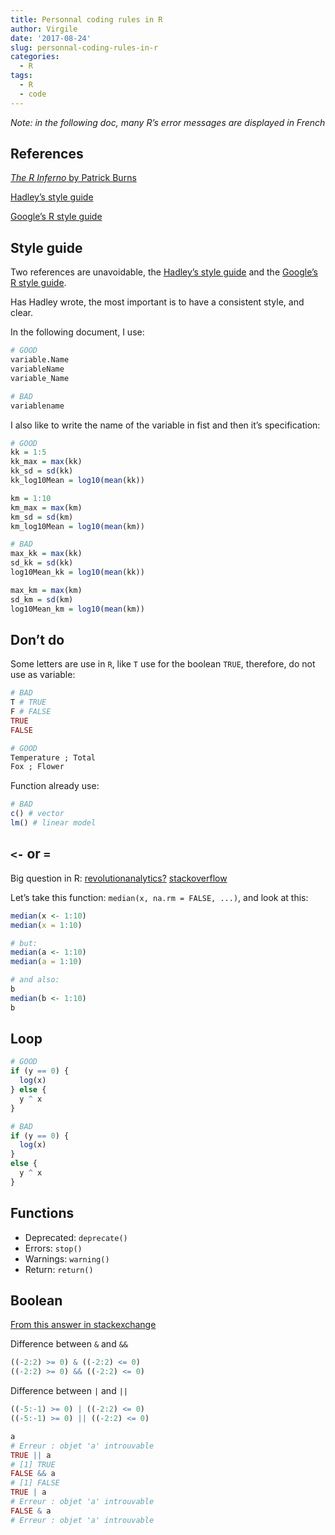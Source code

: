```yaml
---
title: Personnal coding rules in R
author: Virgile
date: '2017-08-24'
slug: personnal-coding-rules-in-r
categories:
  - R
tags:
  - R
  - code
---
```



*Note: in the following doc, many R's error messages are displayed in French*

## References

[*The R Inferno* by Patrick Burns](http://www.burns-stat.com/pages/Tutor/R_inferno.pdf)

[Hadley's style guide](http://adv-r.had.co.nz/Style.html)

[Google's R style guide](https://google.github.io/styleguide/Rguide.xml)


## Style guide

Two references are unavoidable, the [Hadley's style guide](http://adv-r.had.co.nz/Style.html) and the [Google's R style guide](https://google.github.io/styleguide/Rguide.xml).

Has Hadley wrote, the most important is to have a consistent style, and clear.

In the following document, I use:


```r
# GOOD
variable.Name
variableName
variable_Name

# BAD
variablename
```


I also like to write the name of the variable in fist and then it's specification:

```r
# GOOD
kk = 1:5
kk_max = max(kk)
kk_sd = sd(kk)
kk_log10Mean = log10(mean(kk))

km = 1:10
km_max = max(km)
km_sd = sd(km)
km_log10Mean = log10(mean(km))

# BAD
max_kk = max(kk)
sd_kk = sd(kk)
log10Mean_kk = log10(mean(kk))

max_km = max(km)
sd_km = sd(km)
log10Mean_km = log10(mean(km))
```


## Don't do

Some letters are use in `R`, like `T` use for the boolean `TRUE`, therefore, do not use as variable:


```r
# BAD
T # TRUE
F # FALSE
TRUE
FALSE

# GOOD
Temperature ; Total
Fox ; Flower
```

Function already use:

```r
# BAD
c() # vector
lm() # linear model
```

## `<-` or `=`

Big question in R:
[revolutionanalytics?](http://blog.revolutionanalytics.com/2008/12/use-equals-or-arrow-for-assignment.html)
[stackoverflow](http://stackoverflow.com/questions/1741820/assignment-operators-in-r-and)

Let's take this function: `median(x, na.rm = FALSE, ...)`, and look at this:

```r
median(x <- 1:10)
median(x = 1:10)

# but:
median(a <- 1:10)
median(a = 1:10)

# and also:
b
median(b <- 1:10)
b
```


## Loop

```r
# GOOD
if (y == 0) {
  log(x)
} else {
  y ^ x
}

# BAD
if (y == 0) {
  log(x)
}
else {
  y ^ x
}
```


## Functions

- Deprecated: `deprecate()`
- Errors: `stop()`
- Warnings: `warning()`
- Return: `return()`


## Boolean

[From this answer in stackexchange](http://stackoverflow.com/questions/6558921/r-boolean-operators-and)

Difference between `&` and `&&`

```r
((-2:2) >= 0) & ((-2:2) <= 0)
((-2:2) >= 0) && ((-2:2) <= 0)
```


Difference between `|` and `||`

```r
((-5:-1) >= 0) | ((-2:2) <= 0)
((-5:-1) >= 0) || ((-2:2) <= 0)
```


```r
a
# Erreur : objet 'a' introuvable
TRUE || a
# [1] TRUE
FALSE && a
# [1] FALSE
TRUE | a
# Erreur : objet 'a' introuvable
FALSE & a
# Erreur : objet 'a' introuvable
```

